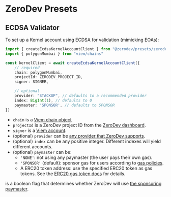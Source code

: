# ZeroDev Presets

## ECDSA Validator

To set up a Kernel account using ECDSA for validation (mimicking EOAs):

```typescript
import { createEcdsaKernelAccountClient } from "@zerodev/presets/zerodev"
import { polygonMumbai } from "viem/chains"

const kernelClient = await createEcdsaKernelAccountClient({
    // required
    chain: polygonMumbai,
    projectId: ZERODEV_PROJECT_ID,
    signer: SIGNER,

    // optional
    provider: "STACKUP", // defaults to a recommended provider
    index: BigInt(1), // defaults to 0
    paymaster: 'SPONSOR', // defaults to SPONSOR
})
```

- `chain` is a [Viem chain object](https://viem.sh/docs/clients/chains.html)
- `projectId` is a ZeroDev project ID from the [ZeroDev dashboard](https://dashboard.zerodev.app/).
- `signer` is a [Viem account](https://viem.sh/docs/accounts/local.html).
- (optional) `provider` can be [any provider that ZeroDev supports](/meta-infra/intro).
- (optional) `index` can be any positive integer.  Different indexes will yield different accounts.
- (optional) `paymaster` can be:
    - `'NONE'`: not using any paymaster (the user pays their own gas).
    - `'SPONSOR'` (default): sponsor gas for users according to [gas policies](/meta-infra/gas-policies).
    - A ERC20 token address: use the specified ERC20 token as gas tokens.  See the [ERC20 gas token docs](/sdk/core-api/pay-gas-with-erc20s) for details.

is a boolean flag that determines whether ZeroDev will use [the sponsoring paymaster](/meta-infra/intro).

